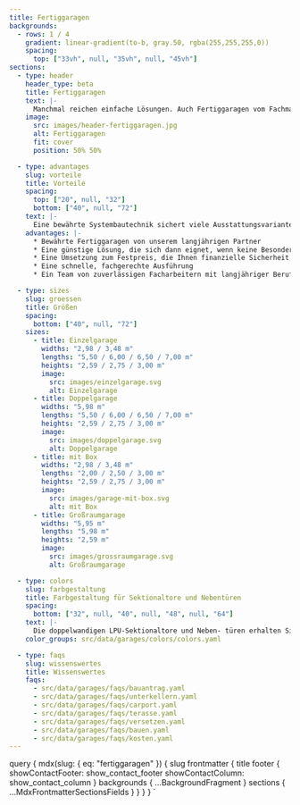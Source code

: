 ```yaml
---
title: Fertiggaragen
backgrounds:
  - rows: 1 / 4
    gradient: linear-gradient(to-b, gray.50, rgba(255,255,255,0))
    spacing:
      top: ["33vh", null, "35vh", null, "45vh"]
sections:
  - type: header
    header_type: beta
    title: Fertiggaragen
    text: |-
      Manchmal reichen einfache Lösungen. Auch Fertiggaragen vom Fachmann können gute, kostengünstige Lösungen sein. Wir liefern Ihnen diese Varianten fix fertig auf Ihr Grundstück. Dabei haben Sie die Wahl zwischen Einzel,- Doppel oder Reihengaragen in verschiedenen Standard-Maßen.
    image:
      src: images/header-fertiggaragen.jpg
      alt: Fertiggaragen
      fit: cover
      position: 50% 50%

  - type: advantages
    slug: vorteile
    title: Vorteile
    spacing:
      top: ["20", null, "32"]
      bottom: ["40", null, "72"]
    text: |-
      Eine bewährte Systembautechnik sichert viele Ausstattungsvarianten. Und so ist auch eine Fertiggarage aus Beton vom Fachmann eine stabile und schnelle Lösung, die einen Vorteil hat – der günstige Preis. Durch die industrielle Fertigung ist die Herstellung günstiger und sind die Bauzeiten kürzer.
    advantages: |-
      * Bewährte Fertiggaragen von unserem langjährigen Partner
      * Eine günstige Lösung, die sich dann eignet, wenn keine Besonderheiten zu berücksichtigen sind
      * Eine Umsetzung zum Festpreis, die Ihnen finanzielle Sicherheit gibt
      * Eine schnelle, fachgerechte Ausführung
      * Ein Team von zuverlässigen Facharbeitern mit langjähriger Berufserfahrung

  - type: sizes
    slug: groessen
    title: Größen
    spacing:
      bottom: ["40", null, "72"]
    sizes:
      - title: Einzelgarage
        widths: "2,98 / 3,48 m"
        lengths: "5,50 / 6,00 / 6,50 / 7,00 m"
        heights: "2,59 / 2,75 / 3,00 m"
        image:
          src: images/einzelgarage.svg
          alt: Einzelgarage
      - title: Doppelgarage
        widths: "5,98 m"
        lengths: "5,50 / 6,00 / 6,50 / 7,00 m"
        heights: "2,59 / 2,75 / 3,00 m"
        image:
          src: images/doppelgarage.svg
          alt: Doppelgarage
      - title: mit Box
        widths: "2,98 / 3,48 m"
        lengths: "2,00 / 2,50 / 3,00 m"
        heights: "2,59 / 2,75 / 3,00 m"
        image:
          src: images/garage-mit-box.svg
          alt: mit Box
      - title: Großraumgarage
        widths: "5,95 m"
        lengths: "5,98 m"
        heights: "2,59 m"
        image:
          src: images/grossraumgarage.svg
          alt: Großraumgarage

  - type: colors
    slug: farbgestaltung
    title: Farbgestaltung für Sektionaltore und Nebentüren
    spacing:
      bottom: ["32", null, "40", null, "48", null, "64"]
    text: |-
      Die doppelwandigen LPU-Sektionaltore und Neben- türen erhalten Sie serienmäßig in Verkehrsweiß RAL 9016 sowie zusätzlich in 13 preiswerten Super-Color- Farben und rund 200 Farben nach RAL* sowie in vielen NCS und DB Farben.
    color_groups: src/data/garages/colors/colors.yaml

  - type: faqs
    slug: wissenswertes
    title: Wissenswertes
    faqs:
      - src/data/garages/faqs/bauantrag.yaml
      - src/data/garages/faqs/unterkellern.yaml
      - src/data/garages/faqs/carport.yaml
      - src/data/garages/faqs/terasse.yaml
      - src/data/garages/faqs/versetzen.yaml
      - src/data/garages/faqs/bauen.yaml
      - src/data/garages/faqs/kosten.yaml
---
```



  query {
    mdx(slug: { eq: "fertiggaragen" }) {
      slug
      frontmatter {
        title
        footer {
          showContactFooter: show_contact_footer
          showContactColumn: show_contact_column
        }
        backgrounds {
          ...BackgroundFragment
        }
        sections {
          ...MdxFrontmatterSectionsFields
        }
      }
    }
  }
`

